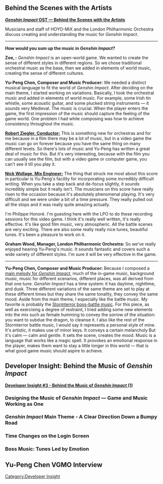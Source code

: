 {{SoundtrackTabs}}
==Behind the Scenes with the Artists==
'''[https://youtu.be/NWttfnCIX5E ''Genshin Impact'' OST — Behind the Scenes with the Artists]'''

Musicians and staff of HOYO-MiX and the London Philharmonic Orchestra discuss creating and understanding the music for ''Genshin Impact''.
----
'''How would you sum up the music in ''Genshin Impact''?'''

'''Zoe, {{not a typo|Music Director}}:'''  ''Genshin Impact'' is an open-world game. We wanted to create the sense of different styles in different regions. So we chose traditional orchestral music as the base, then we added in elements of world music, creating the sense of different cultures.

'''Yu-Peng Chen, Composer and Music Producer:''' We needed a distinct musical language to fit the world of ''Genshin Impact''. After deciding on the main theme, I started working on variations. Basically, I took the orchestral music and added in elements of world music. For example, some Irish tin whistle, some acoustic guitar, and some plucked string instruments &mdash; it sounds very Medieval. The music is crucial. When the player enters the game, the first impression of the music should capture the feeling of the game world. One problem I had while composing was how to achieve consistency throughout the music.

'''[https://www.robertziegler.co.uk/ Robert Ziegler, Conductor:]''' This is something new for orchestras and for me because in a film there may be a lot of music, but in a video game the music can go on forever because you have the same thing on many different levels. So there's lots of music and Yu-Peng has written a great deal of music for this. But it's very interesting, because with the film you can usually see the film, but with a video game or computer game, you can't see it till you play it.

'''[https://www.airstudios.com/nick-wollage/ Nick Wollage, Mix Engineer:]''' The thing that struck me most about this score in particular is Yu-Peng's facility for incorporating some incredibly difficult writing. When you take a step back and de-focus slightly, it sounds incredibly simple but it really isn't. The musicians on this score have really risen to the occasion because it's absolutely phenomenal playing. It's very difficult and we were under a bit of a time pressure. They really pulled out all the stops and it was really quite amazing actually.

'''{{w|Philippe Honoré (violinist)|Philippe Honoré, Guest Concertmaster:}}''' I'm Philippe Honoré. I'm guesting here with the LPO to do these recording sessions for this video game. I think it's really well written, it's really effective. It's like good film music, very atmospheric. All the battle scenes are very exciting. There are also some really really nice tunes, beautiful tunes. It's been a pleasure to work on it.

'''Graham Wood, Manager, London Philharmonic Orchestra:''' So we've really enjoyed hearing Yu-Peng's music. It sounds fantastic and covers such a wide variety of different styles. I'm sure it will be very effective in the game.
----
'''Yu-Peng Chen, Composer and Music Producer:''' Because I composed a [[Genshin Impact Main Theme|main melody for ''Genshin Impact'']], much of the in-game music, background music, music for different scenarios, different places, was all derived from that one tune. ''Genshin Impact'' has a time system: it has daytime, nighttime, and dusk. Three different variations of the same theme are set to play at these different times but they share the same tonality, they convey the same mood. Aside from the main theme, I especially like the battle music. My favorite is probably the [[Caelestinum Finale Termini|Stormterror boss-battle music]]. For this piece, as well as exercising a degree of restraint, I tried adding some new elements into the mix such as female humming to convey the sorrow of the situation: you want to subdue the dragon, to cleanse it. I also like the rest of the Stormterror battle music, I would say it represents a personal style of mine. It's artistic, it makes use of minor keys. It conveys a certain melancholy But it's calm &mdash; calm and gentle. It sets the scene, creates the mood. Music is a language that works like a magic spell. It provokes an emotional response in the player, makes them want to stay a little longer in this world &mdash; that is what good game music should aspire to achieve.

==Developer Insight: Behind the Music of ''Genshin Impact''==
'''[https://genshin.hoyoverse.com/en/news/detail/5000 Developer Insight #3 - Behind the Music of ''Genshin Impact'' (1)]'''
===Designing the Music of ''Genshin Impact'' — Game and Music Working as One===
{{Transclude|Soundtrack/Background|Designing the Music of Genshin Impact — Game and Music Working as One}}

===''Genshin Impact'' Main Theme - A Clear Direction Down a Bumpy Road===
{{Transclude|Soundtrack/Background|Genshin Impact Main Theme - A Clear Direction Down a Bumpy Road}}

===Time Changes on the Login Screen===
{{Transclude|Soundtrack/Background|Time Changes on the Login Screen}}

===Boss Music: Tunes Led by Emotion===
{{Transclude|Soundtrack/Background|Boss Music: Tunes Led by Emotion}}

==Yu-Peng Chen VGMO Interview==
{{Transclude|Soundtrack/Background|Yu-Peng Chen VGMO Interview}}

[[Category:Developer Insight]]
